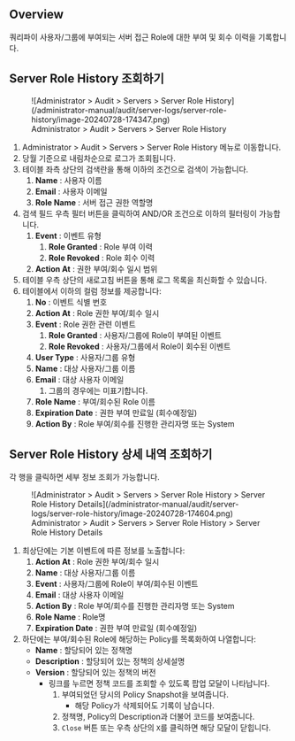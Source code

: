## Overview

쿼리파이 사용자/그룹에 부여되는 서버 접근 Role에 대한 부여 및 회수 이력을 기록합니다.

## Server Role History 조회하기

<figure data-layout="center" data-align="center">
![Administrator &gt; Audit &gt; Servers &gt; Server Role History](/administrator-manual/audit/server-logs/server-role-history/image-20240728-174347.png)
<figcaption>
Administrator &gt; Audit &gt; Servers &gt; Server Role History
</figcaption>
</figure>

1. Administrator &gt; Audit &gt; Servers &gt; Server Role History 메뉴로 이동합니다.
2. 당월 기준으로 내림차순으로 로그가 조회됩니다.
3. 테이블 좌측 상단의 검색란을 통해 이하의 조건으로 검색이 가능합니다.
    1.  **Name**  : 사용자 이름
    2.  **Email**  : 사용자 이메일
    3.  **Role Name**  : 서버 접근 권한 역할명
4. 검색 필드 우측 필터 버튼을 클릭하여 AND/OR 조건으로 이하의 필터링이 가능합니다.
    1.  **Event**  : 이벤트 유형
        1.  **Role Granted**  : Role 부여 이력
        2.  **Role Revoked**  : Role 회수 이력
    2.  **Action At**  : 권한 부여/회수 일시 범위
5. 테이블 우측 상단의 새로고침 버튼을 통해 로그 목록을 최신화할 수 있습니다.
6. 테이블에서 이하의 컬럼 정보를 제공합니다:
    1.  **No**  : 이벤트 식별 번호
    2.  **Action At**  : Role 권한 부여/회수 일시
    3.  **Event**  : Role 권한 관련 이벤트
        1.  **Role Granted**  : 사용자/그룹에 Role이 부여된 이벤트
        2.  **Role Revoked**  : 사용자/그룹에서 Role이 회수된 이벤트
    4.  **User Type**  : 사용자/그룹 유형
    5.  **Name**  : 대상 사용자/그룹 이름
    6.  **Email**  : 대상 사용자 이메일
        1. 그룹의 경우에는 미표기합니다.
    7.  **Role Name**  : 부여/회수된 Role 이름
    8.  **Expiration Date**  : 권한 부여 만료일 (회수예정일)
    9.  **Action By**  : Role 부여/회수를 진행한 관리자명 또는 System

## Server Role History 상세 내역 조회하기

각 행을 클릭하면 세부 정보 조회가 가능합니다.

<figure data-layout="center" data-align="center">
![Administrator &gt; Audit &gt; Servers &gt; Server Role History &gt; Server Role History Details](/administrator-manual/audit/server-logs/server-role-history/image-20240728-174604.png)
<figcaption>
Administrator &gt; Audit &gt; Servers &gt; Server Role History &gt; Server Role History Details
</figcaption>
</figure>

1. 최상단에는 기본 이벤트에 따른 정보를 노출합니다:
    1.  **Action At**  : Role 권한 부여/회수 일시
    2.  **Name**  : 대상 사용자/그룹 이름
    3.  **Event**  : 사용자/그룹에 Role이 부여/회수된 이벤트
    4.  **Email**  : 대상 사용자 이메일
    5.  **Action By**  : Role 부여/회수를 진행한 관리자명 또는 System
    6.  **Role Name**  : Role명
    7.  **Expiration Date**  : 권한 부여 만료일 (회수예정일)
2. 하단에는 부여/회수된 Role에 해당하는 Policy를 목록화하여 나열합니다:
    *  **Name**  : 할당되어 있는 정책명
    *  **Description**  : 할당되어 있는 정책의 상세설명
    *  **Version**  : 할당되어 있는 정책의 버전
        * 링크를 누르면 정책 코드를 조회할 수 있도록 팝업 모달이 나타납니다.
            1. 부여되었던 당시의 Policy Snapshot을 보여줍니다.
                * 해당 Policy가 삭제되어도 기록이 남습니다.
            2. 정책명, Policy의 Description과 더불어 코드를 보여줍니다.
            3. `Close` 버튼 또는 우측 상단의 `X`를 클릭하면 해당 모달이 닫힙니다.


